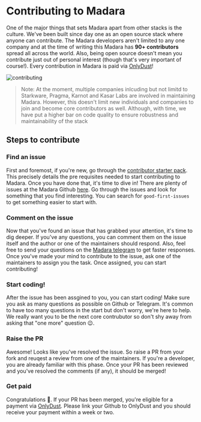 
# Contributing to Madara

One of the major things that sets Madara apart from other stacks is the culture. We've been built since day one as an open source
stack where anyone can contribute. The Madara developers aren't limited to any one company and at the time of writing this Madara has **90+ contributors**
spread all across the world. Also, being open source doesn't mean you contribute just out of personal interest (though that's very important of course!). Every contribution in
Madara is paid via [OnlyDust](https://app.onlydust.com/p/madara)!

![contributing](../static/img/contributing.png)

> Note: At the moment, multiple companies inlcuding but not limitd to Starkware, Pragma, Karnot and Kasar Labs are involved in maintaining Madara. However, this doesn't limit new
> individuals and companies to join and become core contributors as well. Although, with time, we have put a higher bar on code quality to ensure robustness and maintainability of
> the stack

## Steps to contribute

<Steps>

### Find an issue

First and foremost, if you're new, go through the [contributor starter pack](https://github.com/keep-starknet-strange/madara/blob/main/docs/contributor-starter-pack.md). This precisely details
the pre requisites needed to start contributing to Madara. Once you have done that, it's time to dive in! There are plenty of issues at the Madara Github [here](https://github.com/keep-starknet-strange/madara/issues).
Go through the issues and look for something that you find interesting. You can search for `good-first-issues` to get something easier to start with.

### Comment on the issue

Now that you've found an issue that has grabbed your attention, it's time to dig deeper. If you've any questions, you can comment them on the issue itself and the author or one of the maintainers should respond.
Also, feel free to send your questions on the [Madara telegram](https://t.me/MadaraStarknet) to get faster responses. Once you've made your mind to contribute to the issue, ask one of the maintainers to assign you
the task. Once assigned, you can start contributing!

### Start coding!

After the issue has been assgined to you, you can start coding! Make sure you ask as many questions as possible on Github or Telegram. It's common to have too many questions in the start but don't worry, we're
here to help. We really want you to be the next core contrubutor so don't shy away from asking that "one more" question 😉.

### Raise the PR

Awesome! Looks like you've resolved the issue. So raise a PR from your fork and reuqest a review from one of the maintainers. If you're a developer, you are already familiar with this phase. Once your PR has been reviewed
and you've resolved the comments (if any), it should be merged!

### Get paid

Congratulations 🎉. If your PR has been merged, you're eligible for a payment via [OnlyDust](https://app.onlydust.com/p/madara). Please link your Github to OnlyDust and you should receive your payment
within a week or two.

</Steps>

